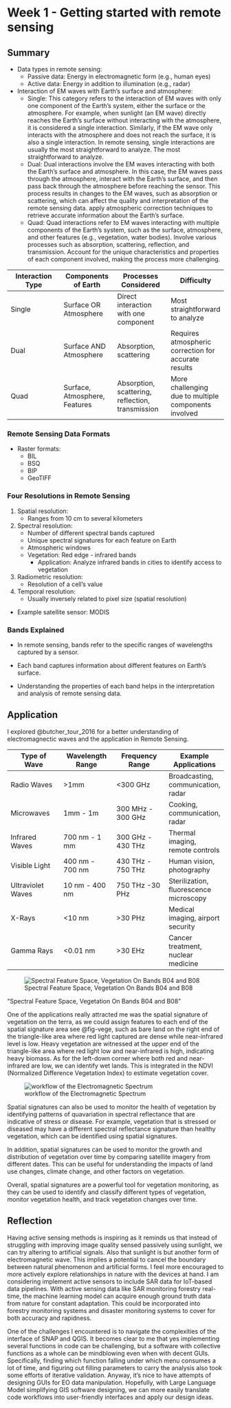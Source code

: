 # Week 1 - Getting started with remote sensing

## Summary

-   Data types in remote sensing:
    -   Passive data: Energy in electromagnetic form (e.g., human eyes)
    -   Active data: Energy in addition to illumination (e.g., radar)
-   Interaction of EM waves with Earth's surface and atmosphere:
    -   Single: This category refers to the interaction of EM waves with only one component of the Earth's system, either the surface or the atmosphere. For example, when sunlight (an EM wave) directly reaches the Earth's surface without interacting with the atmosphere, it is considered a single interaction. Similarly, if the EM wave only interacts with the atmosphere and does not reach the surface, it is also a single interaction. In remote sensing, single interactions are usually the most straightforward to analyze. The most straightforward to analyze.
    -   Dual: Dual interactions involve the EM waves interacting with both the Earth's surface and atmosphere. In this case, the EM waves pass through the atmosphere, interact with the Earth's surface, and then pass back through the atmosphere before reaching the sensor. This process results in changes to the EM waves, such as absorption or scattering, which can affect the quality and interpretation of the remote sensing data. apply atmospheric correction techniques to retrieve accurate information about the Earth's surface.
    -   Quad: Quad interactions refer to EM waves interacting with multiple components of the Earth's system, such as the surface, atmosphere, and other features (e.g., vegetation, water bodies). Involve various processes such as absorption, scattering, reflection, and transmission. Account for the unique characteristics and properties of each component involved, making the process more challenging.

| Interaction Type | Components of Earth           | Processes Considered                             | Difficulty                                           |
|------------------|------------------|------------------|------------------|
| Single           | Surface OR Atmosphere         | Direct interaction with one component            | Most straightforward to analyze                      |
| Dual             | Surface AND Atmosphere        | Absorption, scattering                           | Requires atmospheric correction for accurate results |
| Quad             | Surface, Atmosphere, Features | Absorption, scattering, reflection, transmission | More challenging due to multiple components involved |

### **Remote Sensing Data Formats**

-   Raster formats:
    -   BIL
    -   BSQ
    -   BIP
    -   GeoTIFF

### **Four Resolutions in Remote Sensing**

1.  Spatial resolution:
    -   Ranges from 10 cm to several kilometers
2.  Spectral resolution:
    -   Number of different spectral bands captured
    -   Unique spectral signatures for each feature on Earth
    -   Atmospheric windows
    -   Vegetation: Red edge - infrared bands
        -   Application: Analyze infrared bands in cities to identify access to vegetation
3.  Radiometric resolution:
    -   Resolution of a cell's value
4.  Temporal resolution:
    -   Usually inversely related to pixel size (spatial resolution)

-   Example satellite sensor: MODIS

### **Bands Explained**

-   In remote sensing, bands refer to the specific ranges of wavelengths captured by a sensor.

-   Each band captures information about different features on Earth's surface.

-   Understanding the properties of each band helps in the interpretation and analysis of remote sensing data.

## Application

I explored @butcher_tour_2016 for a better understanding of electromagnectic waves and the application in Remote Sensing.

| Type of Wave      | Wavelength Range | Frequency Range   | Example Applications                   |
|------------------|------------------|------------------|------------------|
| Radio Waves       | \>1mm            | \<300 GHz         | Broadcasting, communication, radar     |
| Microwaves        | 1mm - 1m         | 300 MHz - 300 GHz | Cooking, communication, radar          |
| Infrared Waves    | 700 nm - 1 mm    | 300 GHz - 430 THz | Thermal imaging, remote controls       |
| Visible Light     | 400 nm - 700 nm  | 430 THz - 750 THz | Human vision, photography              |
| Ultraviolet Waves | 10 nm - 400 nm   | 750 THz -30 PHz   | Sterilization, fluorescence microscopy |
| X-Rays            | \<10 nm          | \>30 PHz          | Medical imaging, airport security      |
| Gamma Rays        | \<0.01 nm        | \>30 EHz          | Cancer treatment, nuclear medicine     |

![Spectral Feature Space, Vegetation On Bands B04 and B08](images/spectral_feature_space_vege_B04_B08.png){#fig-vege}

"Spectral Feature Space, Vegetation On Bands B04 and B08"

One of the applications really attracted me was the spatial signature of vegetation on the terra, as we could assign features to each end of the spatial signature area see @fig-vege, such as bare land on the right end of the triangle-like area where red light captured are dense while near-infrared level is low. Heavy vegetation are witnessed at the upper end of the triangle-like area where red light low and near-infrared is high, indicating heavy biomass. As for the left-down corner where both red and near-infrared are low, we can identify wet lands. This is integrated in the NDVI (Normalized Difference Vegetation Index) to estimate vegetation cover.

![ workflow of the Electromagnetic Spectrum](images/workflow%20of%20the%20Electromagnetic%20Spectrum.png){#fig-wkfl}

Spatial signatures can also be used to monitor the health of vegetation by identifying patterns of quavariation in spectral reflectance that are indicative of stress or disease. For example, vegetation that is stressed or diseased may have a different spectral reflectance signature than healthy vegetation, which can be identified using spatial signatures.

In addition, spatial signatures can be used to monitor the growth and distribution of vegetation over time by comparing satellite imagery from different dates. This can be useful for understanding the impacts of land use changes, climate change, and other factors on vegetation.

Overall, spatial signatures are a powerful tool for vegetation monitoring, as they can be used to identify and classify different types of vegetation, monitor vegetation health, and track vegetation changes over time.

## Reflection

Having active sensing methods is inspiring as it reminds us that instead of struggling with improving image quality sensed passively using sunlight, we can try altering to artificial signals. Also that sunlight is but another form of electromagnetic wave. This implies a potential to cancel the boundary between natural phenomenon and artificial forms. I feel more encouraged to more actively explore relationships in nature with the devices at hand. I am considering implement active sensors to include SAR data for IoT-based data pipelines. With active sensing data like SAR monitoring forestry real-time, the machine learning model can acquire enough ground truth data from nature for constant adaptation. This could be incorporated into forestry monitoring systems and disaster monitoring systems to cover for both accuracy and rapidness.

One of the challenges I encountered is to navigate the complexities of the interface of SNAP and QGIS. It becomes clear to me that yes implementing several functions in code can be challenging, but a software with collective functions as a whole can be mindblowing even when with decent GUIs. Specifically, finding which function falling under which menu consumes a lot of time, and figuring out filling parameters to carry the analysis also took some efforts of iterative validation. Anyway, it's nice to have attempts of designing GUIs for EO data manipulation. Hopefully, with Large Language Model simplifying GIS software designing, we can more easily translate code workflows into user-friendly interfaces and apply our design ideas.
